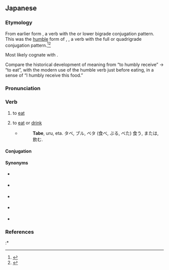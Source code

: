 ==Japanese==
{{ja-kanjitab|た|yomi=kun}}

===Etymology===
From earlier {{inh|ja|ojp|-|sort=たべる}} form {{m|ja|食ぶ|tr=tabu||to (humbly) receive or get|pos=from a superior}}, a verb with the {{m|ja|下二段|tr=shimo nidan}} or lower bigrade conjugation pattern. This was the [[humble]] form of {{m|ja|賜ぶ}}, {{m|ja|給ぶ|tr=tabu||to ([[deign]] to) give|pos=to an inferior}}, a verb with the full {{m|ja|四段|tr=yodan}} or quadrigrade conjugation pattern.<ref name="KDJ">{{R:Kokugo Dai Jiten}}</ref><ref name="DJR">{{R:Daijirin}}</ref>

{{ja-from-shimonidan}}

Most likely cognate with {{m|ja|給う|tr=tamau||to give|pos=as a superior gives a thing to, or does something for, an inferior}}.

Compare the historical development of meaning from “to humbly receive” → “to eat”, with the modern use of the humble verb {{m|ja|頂く|tr=itadaku||to receive}} just before eating, in a sense of “I humbly receive this food.”

===Pronunciation===
{{ja-pron|たべる|acc=2|acc_ref=DJR}}
{{ja-ojad}}

===Verb===
{{ja-verb|たべる|type=2|tr=transitive}}

# to [[eat]]
#: {{ja-usex|[[ご飯]]を'''食べる'''|ご-はん を '''たべる'''|to '''eat''' a meal}}
#: {{ja-usex|[[箸]]で'''食べる'''|はし で '''たべる'''|to '''eat''' with chopsticks}}
#: {{ja-usex|[[今日]]は、[[寿司]]を'''食べ'''に[[銀座]]に[[行く|行きます]]。|^きょう は、 すし を '''たべ''' に ^ぎんざ に いきます。|I'll go to Ginza today to '''eat''' sushi.}}
#: {{ja-usex|'''食べていく'''[[ため]]に|'''たべていく''' ため に|in order to make a living (''lit.'' in order to '''keep eating''')}}
# {{lb|ja|sort=たべる|archaic|humble}} to [[eat]] or [[drink]]
#* {{RQ:Nippo Jisho|594}}
#*: '''Tabe''', uru, eta. タベ, ブル, ベタ (食べ, ぶる, べた) 食う, または, 飲む.

====Conjugation====
{{ja-ichi|たべ}}

====Synonyms====
{{der-top|Synonyms}}
* {{qualifier|honorific}} {{ja-r|召し上がる|めしあがる}}
* {{qualifier|male, vulgar}} {{ja-r|食う|く.う}}
* {{qualifier|of animals}} {{ja-r|食む|はむ}}
* {{qualifier|obsolete}} {{ja-r|まぼる}}
* {{qualifier|Tsugaru}} {{ja-r|まぐらる}}
{{der-bottom}}

===References===
<references/>
:* {{R:Nippo Jisho}}